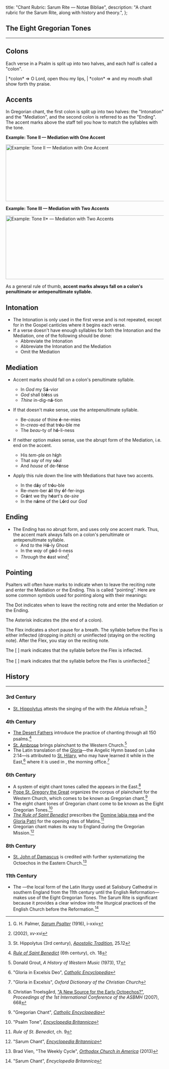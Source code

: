   title: "Chant Rubric: Sarum Rite — Notae Bibliae",
  description: "A chant rubric for the Sarum Rite, along with history and theory.",
};

<Initial text="Chant Rubric: Sarum Rite" />

## The Eight Gregorian Tones

---

## Colons

Each verse in a Psalm is split up into two halves, and each half is called a "colon".

<Poetry>
|  *colon* ⇒ O Lord, open thou my lips,
|      *colon* ⇒ and my mouth shall show forth thy praise.
</Poetry>

## Accents

In Gregorian chant, the first colon is split up into two halves: the "Intonation" and the "Mediation", and the second colon is referred to as the "Ending". The accent marks above the staff tell you how to match the syllables with the tone.

**Example: Tone II — Mediation with One Accent**

<Image
  src="/chants/example-tone-ii-1.svg"
  alt="Example: Tone II — Mediation with One Accent"
  width="600"
  height="181"
/>

**Example: Tone III — Mediation with Two Accents**

<Image
  src="/chants/example-tone-iii-1.svg"
  alt="Example: Tone II* — Mediation with Two Accents"
  width="600"
  height="203"
/>

As a general rule of thumb, **accent marks always fall on a colon's penultimate or antepenultimate syllable.**

## Intonation

- The Intonation is only used in the first verse and is not repeated, except for in the Gospel canticles where it begins each verse.
- If a verse doesn't have enough syllables for both the Intonation and the Mediation, one of the following should be done:
  - Abbreviate the Intonation
  - Abbreviate the Intonation and the Mediation
  - Omit the Mediation

## Mediation

- Accent marks should fall on a colon's penultimate syllable.
  - In *God* my S**á**-vior
  - *God* shall bl**é**ss us
  - *Thine* in-dig-n**á**-tion

- If that doesn't make sense, use the antepenultimate syllable.
  - Be-*cause* of thine **é**-ne-mies
  - In-*creas*-ed that tr**ó**u-ble me
  - The *beau*-ty of h**ó**-li-ness

- If neither option makes sense, use the abrupt form of the Mediation, i.e. end on the accent.
  - His *tem*-ple on h**í**gh
  - That *say* of my s**ó**ul
  - And *house* of de-f**é**nse

- Apply this rule down the line with Mediations that have two accents.
  - In the d**á**y of tr**ó**u-ble
  - Re-*mem*-ber **á**ll thy **ó**f-fer-ings
  - Gr**á**nt we thy h**é**art's de-*sire*
  - In the n**á**me of the L**ó**rd our *God*

## Ending

- The Ending has no abrupt form, and uses only one accent mark. Thus, the accent mark always falls on a colon's penultimate or antepenultimate syllable.
  - And *to* the H**ó**-ly Ghost
  - In the *way* of g**ó**d-li-ness
  - *Through* the **é**ast wind[^1]

## Pointing

Psalters will often have marks to indicate when to leave the reciting note and enter the Mediation or the Ending. This is called "pointing". Here are some common symbols used for pointing along with their meanings:

The Dot **<Red text="·"/>** indicates when to leave the reciting note and enter the Mediation or the Ending.

The Asterisk **<Red text="*"/>** indicates the *<Definition lang="latin" anchor="caesura" text="caesura" />* (the end of a colon).

The Flex **<Red text="†" />** indicates a short pause for a breath. The syllable before the Flex is either inflected (dropping in pitch) or uninflected (staying on the reciting note). After the Flex, you stay on the reciting note.

The [ **<Red text="ˇ" />** ] mark indicates that the syllable before the Flex is inflected.

The [ **<Red text="¯" />** ] mark indicates that the syllable before the Flex is uninflected.[^2]

## History

---

### 3rd Century

- [St. Hippolytus](/people/saints/early/hippolytus-of-rome) attests the singing of the <Definition lang="hebrew" anchor="hallel" text="Egyptian Hallel Psalms" /> with the Alleluia refrain.[^3]

### 4th Century

- [The Desert Fathers](/people/saints/desert-fathers) introduce the practice of chanting through all 150 psalms.[^4]
- [St. Ambrose](/people/saints/latin-fathers/ambrose-of-milan) brings plainchant to the Western Church.[^5]
- The Latin translation of the [Gloria](/liturgy/music/chants/gloria)—the Angelic Hymn based on Luke 2:14—is attributed to [St. Hilary](/people/saints/latin-fathers/hilary-of-poitiers), who may have learned it while in the East,[^6] where it is used in <Definition lang="greek" anchor="orthros" text="Orthros" />, the morning office.[^7]

### 6th Century

- A system of eight chant tones called the <Definition lang="greek" anchor="octoechos" text="Octoechos" /> appears in the East.[^8]
- [Pope St. Gregory the Great](/people/saints/latin-fathers/gregory-the-great) organizes the corpus of plainchant for the Western Church, which comes to be known as Gregorian chant.[^9]
- The eight chant tones of Gregorian chant come to be known as the Eight Gregorian Tones.[^10]
- [*The Rule of Saint Benedict*](/people/saints/medieval/benedict-of-nursia) prescribes the [Domine labia mea](/liturgy/music/chants/domine-labia-mea) and the [Gloria Patri](/liturgy/music/chants/gloria-patri) for the opening rites of Matins.[^11]
- Gregorian chant makes its way to England during the Gregorian Mission.[^12]

### 8th Century

- [St. John of Damascus](/people/saints/greek-fathers/john-of-damascus) is credited with further systematizing the Octoechos in the Eastern Church.[^13]

### 11th Century

- The <Definition lang="english" anchor="sarum" text="Sarum Rite" />—the local form of the Latin liturgy used at Salisbury Cathedral in southern England from the 11th century until the English Reformation—makes use of the Eight Gregorian Tones. The Sarum Rite is significant because it provides a clear window into the liturgical practices of the English Church before the Reformation.[^14]

[^1]: G. H. Palmer, [*Sarum Psalter*](https://media.musicasacra.com/books/sarum_psalter.pdf) (1916), i–xxiv
[^2]: *<Definition lang="english" anchor="saint-dunstans-psalter" text="Saint Dunstan's Plainsong Psalter" />* (2002), xv-xvi
[^3]: St. Hippolytus (3rd century), [*Apostolic Tradition*](https://www.stjohnsarlingtonva.org/Customer-Content/saintjohnsarlington/CMS/files/EFM/Apostolic_Tradition_by_Hippolytus.pdf), 25.12
[^4]: [*Rule of Saint Benedict*](https://www.solesmes.com/sites/default/files/upload/pdf/rule_of_st_benedict.pdf) (6th century), ch. 18
[^5]: Donald Grout, *A History of Western Music* (1973), 17
[^6]: "Gloria in Excelsis Deo", [*Catholic Encyclopedia*](https://www.newadvent.org/cathen/06583a.htm)
[^7]: "Gloria in Excelsis", *Oxford Dictionary of the Christian Church*
[^8]: Christian Troelsgård, ["A New Source for the Early Octoechos?"](https://www.asbmh.pitt.edu/page12/Troelsgard.pdf), *Proceedings of the 1st International Conference of the ASBMH* (2007), 668
[^9]: "Gregorian Chant", [*Catholic Encyclopedia*](https://www.newadvent.org/cathen/06779a.htm)
[^10]: "Psalm Tone", [*Encyclopedia Britannica*](https://www.britannica.com/art/psalm-tone)
[^11]: *Rule of St. Benedict*, ch. 9
[^12]: "Sarum Chant", [*Encyclopedia Britannica*](https://www.britannica.com/art/Sarum-chant)
[^13]: Brad Vien, "The Weekly Cycle", [*Orthodox Church in America*](https://www.oca.org/wonder/the-weekly-cycle) (2013)
[^14]: "Sarum Chant", *Encyclopedia Britannica*
